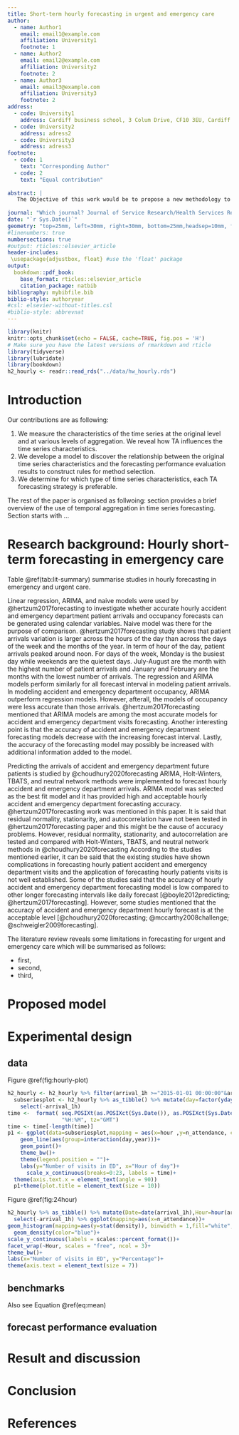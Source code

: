 ```yaml
---
title: Short-term hourly forecasting in urgent and emergency care
author:
  - name: Author1
    email: email1@example.com
    affiliation: University1
    footnote: 1
  - name: Author2
    email: email2@example.com
    affiliation: University2
    footnote: 2
  - name: Author3
    email: email3@example.com
    affiliation: University3
    footnote: 2
address:
  - code: University1
    address: Cardiff business school, 3 Colum Drive, CF10 3EU, Cardiff
  - code: University2
    address: adress2
  - code: University3
    address: adress3
footnote:
  - code: 1
    text: "Corresponding Author"
  - code: 2
    text: "Equal contribution"
    
abstract: |
   The Objective of this work would be to propose a new methodology to forecast short-term hourly forecasting for urgent and emergency care.
   
journal: "Which journal? Journal of Service Research/Health Services Research/EJOR/IJF"
date: "`r Sys.Date()`"
geometry: "top=25mm, left=30mm, right=30mm, bottom=25mm,headsep=10mm, footskip=12mm"
#linenumbers: true
numbersections: true
#output: rticles::elsevier_article
header-includes:  
 \usepackage{adjustbox, float} #use the 'float' package
output:
  bookdown::pdf_book: 
    base_format: rticles::elsevier_article
    citation_package: natbib
bibliography: mybibfile.bib
biblio-style: authoryear
#csl: elsevier-without-titles.csl
#biblio-style: abbrevnat
---
```


```r
library(knitr)
knitr::opts_chunk$set(echo = FALSE, cache=TRUE, fig.pos = 'H')
# Make sure you have the latest versions of rmarkdown and rticle
library(tidyverse)
library(lubridate)
library(bookdown)
h2_hourly <- readr::read_rds("../data/hw_hourly.rds")
```

# Introduction

Our contributions are as following:

1. We measure the characteristics of the time series at the original level and at various levels of aggregation. We reveal how TA influences the time series characteristics. 
2. We develope a model to discover the relationship between the original time series characteristics and the forecasting performance evaluation results to construct rules for method selection.
3. We determine for which type of time series characteristics, each TA forecasting strategy is preferable.

The rest of the paper is organised as follwoing: section \ref{lit} provides a brief overview of the use of temporal aggregation in time series forecasting. Section \ref{model} starts with ... 


# Research background:  Hourly short-term forecasting in emergency care {#lit}

\begin{table}[h]
\caption{Summary of studies in hourly emergency care forecasting} 
\centering 
\begin{adjustbox}{width=1\textwidth}
\small

\begin{tabular}{clllll} 
\hline
Authors & What to forecast & Method & Forecast evaluation & Limitations  \\ 
\hline 

\citet{hertzum2017forecasting} & Hourly ED patient arrivals and ED occupancy forecasting using calendar variables  1-3 & Regression, ARIMA, naive & MAPE & blabla\\ 
\citet{mccarthy2008challenge} & To develop methodology for predicting demand for ED services by characterizing ED arrivals  1-3 & Poissopn regression & RMSE & blabla\\ 
\citet{morzuch2006forecasting} & hourly ED arrivals for 24 hours & Holt-Winters & MAPE & blabla\\ 


\hline
\end{tabular}
\end{adjustbox}
\label{tab:lit-summary}
\end{table}


Table \@ref(tab:lit-summary) summarise studies in hourly forecasting in emergency and urgent care.


Linear regression, ARIMA, and naive models were used by @hertzum2017forecasting to investigate whether accurate hourly accident and emergency department patient arrivals and occupancy forecasts can be generated using calendar variables. Naive model was there for the purpose of comparison. @hertzum2017forecasting study shows that patient arrivals variation is larger across the hours of the day than across the days of the week and the months of the year. In term of hour of the day, patient arrivals peaked around noon. For days of the week, Monday is the busiest day while weekends are the quietest days. July-August are the month with the highest number of patient arrivals and January and February are the months with the lowest number of arrivals. The regression and ARIMA models perform similarly for all forecast interval in modeling patient arrivals. In modeling accident and emergency department occupancy, ARIMA outperform regression models. However, afterall, the models of occupancy were less accurate than those arrivals. @hertzum2017forecasting mentioned that ARIMA models are among the most accurate models for accident and emergency department visits forecasting. Another interesting point is that the accuracy of accident and emergency department forecasting models decrease with the increasing forecast interval. Lastly, the accuracy of the forecasting model may possibly be increased with additional information added to the model.

Predicting the arrivals of accident and emergency department future patients is studied by @choudhury2020forecasting ARIMA, Holt-Winters, TBATS, and neutral network methods were implemented to forecast hourly accident and emergency department arrivals. ARIMA model was selected as the best fit model and it has provided high and acceptable hourly accident and emergency department forecasting accuracy. @hertzum2017forecasting work was mentioned in this paper. It is said that residual normality, stationarity, and autocorrelation have not been tested in @hertzum2017forecasting paper and this might be the cause of accuracy problems. However, residual normality, stationarity, and autocorrelation are tested and compared with Holt-Winters, TBATS, and neutral network methods in @choudhury2020forecasting 
According to the studies mentioned earlier, it can be said that the existing studies have shown complications in forecasting hourly patient accident and emergency department visits and the application of forecasting hourly patients visits is not well established. Some of the studies said that the accuracy of hourly accident and emergency department forecasting model is low compared to other longer forecasting intervals like daily forecast [@boyle2012predicting; @hertzum2017forecasting]. However, some studies mentioned that the accuracy of accident and emergency department hourly forecast is at the acceptable level [@choudhury2020forecasting; @mccarthy2008challenge;  @schweigler2009forecasting].

The literature review reveals some limitations in forecasting for urgent and emergency care which will be summarised as follows:

- first, 
- second,
- third, 


# Proposed model {#model}

# Experimental design {#design}

## data {#data}

Figure \@ref(fig:hourly-plot)

```r
h2_hourly <- h2_hourly %>% filter(arrival_1h >="2015-01-01 00:00:00"&arrival_1h <"2019-01-01 00:00:00")
  subseriesplot <- h2_hourly %>% as_tibble() %>% mutate(day=factor(yday(arrival_1h)),year=factor(year(arrival_1h)),hour=hour(arrival_1h)) %>% 
    select(-arrival_1h)
time <-  format( seq.POSIXt(as.POSIXct(Sys.Date()), as.POSIXct(Sys.Date()+1), by = "1 hour"),
                 "%H:%M", tz="GMT")
time <- time[-length(time)]
p1 <- ggplot(data=subseriesplot,mapping = aes(x=hour ,y=n_attendance, colour=day))+
    geom_line(aes(group=interaction(day,year)))+
    geom_point()+
    theme_bw()+
    theme(legend.position = "")+
    labs(y="Number of visits in ED", x="Hour of day")+
      scale_x_continuous(breaks=0:23, labels = time)+
  theme(axis.text.x = element_text(angle = 90))
  p1+theme(plot.title = element_text(size = 10))
```

Figure \@ref(fig:24hour)

```r
h2_hourly %>% as_tibble() %>% mutate(Date=date(arrival_1h),Hour=hour(arrival_1h)) %>% 
  select(-arrival_1h) %>% ggplot(mapping=aes(x=n_attendance))+ 
geom_histogram(mapping=aes(y=stat(density)), binwidth = 1,fill="white",color = 'black')+
  geom_density(color="blue")+
scale_y_continuous(labels = scales::percent_format())+
facet_wrap(~Hour, scales = "free", ncol = 3)+
theme_bw()+
labs(x="Number of visits in ED", y="Percentage")+
theme(axis.text = element_text(size = 7))
```

## benchmarks {#benchmarks}

\begin{equation}
\bar{X} = \frac{\sum_{i=1}^n X_i}{n} (\#eq:mean)
\end{equation}

Also see Equation \@ref(eq:mean)

## forecast performance evaluation {#accuracy}

# Result and discussion {#result}

# Conclusion {#conclusion}

# References {#references .unnumbered}
